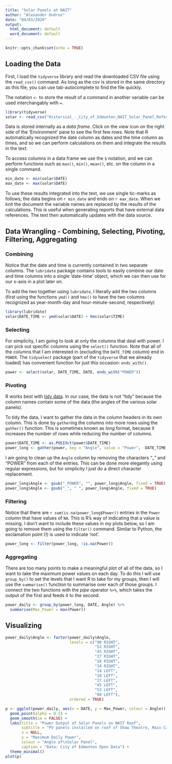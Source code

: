 ```yaml
---
title: "Solar Panels at NAIT"
author: "Alexander Ondrus"
date: "04/03/2020"
output:
  html_document: default
  word_document: default
---
```


```r
knitr::opts_chunk$set(echo = TRUE)
```

## Loading the Data

First, I load the `tidyverse` library and read the downloaded CSV file using the `read_csv()` command. As long as the csv is stored in the same directory as this file, you can use tab-autocomplete to find the file quickly.

The notation `<-` to store the result of a command in another variable can be used interchangably with `=`.

```r
library(tidyverse)
solar <- read_csv("Historical_-_City_of_Edmonton_NAIT_Solar_Panel_Reference_System.csv")
```

Data is stored internally as a _data frame_. Click on the view icon on the right side of the 'Environment' pane to see the first few rows. Note that R automatically recognized the date column as dates and the time column as times, and so we can perform calculations on them and integrate the results in the text. 

To access columns in a data frame we use the `$` notation, and we can perform functions such as `max()`, `min()`, `mean()`, etc. on the column in a single command.

```r
min_date <- min(solar$DATE)
max_date <- max(solar$DATE)
```

To use these results integrated into the text, we use single tic-marks as follows; the data begins on `r min_date` and ends on `r max_date`. When we knit the document the variable names are replaced by the results of the calculations. This is useful when generating reports that have external data references. The text then automatically updates with the data source.

## Data Wrangling - Combining, Selecting, Pivoting, Filtering, Aggregating

### Combining

Notice that the date and time is currently contained in two separate columns. The `lubridate` package contains tools to easily combine our date and time columns into a single 'date-time' object, which we can then use for our x-axis in a plot later on.

To add the two together using `lubridate`, I literally add the two columns (first using the functions `ymd()` and `hms()` to have the two columns recognized as year-month-day and hour-minute-second, respectively) 

```r
library(lubridate)
solar$DATE_TIME <- ymd(solar$DATE) + hms(solar$TIME)
```

### Selecting

For simplicity, I am going to look at only the columns that deal with power. I can pick out specific columns using the `select()` function. Note that all of the columns that I am interested in (excluding the `DATE_TIME` column) end in `POWER`.  The `tidyselect` package (part of the `tidyverse` that we already loaded) has convenient function for just this occasion: `ends_with()`.

```r
power <- select(solar, DATE_TIME, DATE, ends_with("POWER"))
```

### Pivoting

R works best with [tidy data](https://en.wikipedia.org/wiki/Tidy_data). In our case, the data is not "tidy" because the column names contain some of the data (the angles of the various solar panels).

To tidy the data, I want to gather the data in the column headers in its own column. This is done by `gather`ing the columns into more rows using the `gather()` function. This is sometimes known as _long_ format, because it increases the number of rows while reducing the number of columns.

```r
power$DATE_TIME <- as.POSIXct(power$DATE_TIME)
power_long <- gather(power, key = "Angle", value = "Power", -DATE_TIME, - DATE)
```

I am going to clean up the `Angle` column by removing the characters "_" and "POWER" from each of the entries. This can be done more elegantly using regular expressions, but for simplicity I just do a direct character replacement.

```r
power_long$Angle <- gsub("_POWER", "", power_long$Angle, fixed = TRUE)
power_long$Angle <- gsub("_", " ", power_long$Angle, fixed = TRUE)
```

### Filtering

Notice that there are `r sum(is.na(power_long$Power))` entries in the `Power` column that have values of `NA`. This is R's way of indicating that a value is missing. I don't want to include these values in my plots below, so I am going to remove them using the `filter()` command. Similar to Python, the exclamation point (!) is used to indicate 'not'.

```r
power_long <- filter(power_long, !is.na(Power))
```

### Aggregating

There are too many points to make a meaningful plot of all of the data, so I want to take the maximum power values on each day. To do this I will use `group_by()` to set the levels that I want R to take for my groups, then I will use the `summarise()` function to summarise over each of those groups. I connect the two functions with the _pipe_ operator ` %>% `, which takes the output of the first and feeds it to the second.

```r
power_daily <- group_by(power_long, DATE, Angle) %>% 
  summarise(Max_Power = max(Power))
```


## Visualizing

```r
power_daily$Angle <- factor(power_daily$Angle,
                            levels = c("90 RIGHT",
                                       "53 RIGHT",
                                       "45 RIGHT",
                                       "27 RIGHT",
                                       "18 RIGHT",
                                       "14 RIGHT",
                                       "14 LEFT",
                                       "18 LEFT",
                                       "27 LEFT",
                                       "45 LEFT",
                                       "53 LEFT",
                                       "90 LEFT"),
                            ordered = TRUE)

p <- ggplot(power_daily, aes(x = DATE, y = Max_Power, colour = Angle)) +
  geom_point(alpha = 0.1) + 
  geom_smooth(se = FALSE) +
  labs(title = "Power Output of Solar Panels on NAIT Roof",
       subtitle = "PV panels installed on roof of Shaw Theatre, Main Campus",
       x = NULL,
       y = "Maximum Daily Power",
       colour = "Angle of\nSolar Panel",
       caption = "Data: City of Edmonton Open Data") +
  theme_minimal()
plot(p)
```


